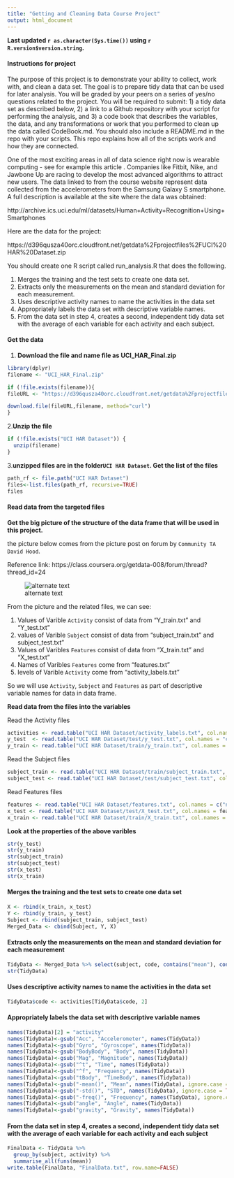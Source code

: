 ```yaml
---
title: "Getting and Cleaning Data Course Project"
output: html_document
---
```

**Last updated `r as.character(Sys.time())` using `r R.version$version.string`.**

#### **Instructions for project**
The purpose of this project is to demonstrate your ability to collect, work with, and clean a data set. The goal is to prepare tidy data that can be used for later analysis. You will be graded by your peers on a series of yes/no questions related to the project. You will be required to submit: 1) a tidy data set as described below, 2) a link to a Github repository with your script for performing the analysis, and 3) a code book that describes the variables, the data, and any transformations or work that you performed to clean up the data called CodeBook.md. You should also include a README.md in the repo with your scripts. This repo explains how all of the scripts work and how they are connected. 

One of the most exciting areas in all of data science right now is wearable computing - see for example this article . Companies like Fitbit, Nike, and Jawbone Up are racing to develop the most advanced algorithms to attract new users. The data linked to from the course website represent data collected from the accelerometers from the Samsung Galaxy S smartphone. A full description is available at the site where the data was obtained: 

http://archive.ics.uci.edu/ml/datasets/Human+Activity+Recognition+Using+Smartphones

Here are the data for the project:

https://d396qusza40orc.cloudfront.net/getdata%2Fprojectfiles%2FUCI%20HAR%20Dataset.zip 

You should create one R script called run_analysis.R that does the following. 

1. Merges the training and the test sets to create one data set.
2. Extracts only the measurements on the mean and standard deviation for each measurement. 
3. Uses descriptive activity names to name the activities in the data set
4. Appropriately labels the data set with descriptive variable names.
5. From the data set in step 4, creates a second, independent tidy data set with the average of each variable for each activity and each subject.

#### Get the data
1. **Download the file and name file as UCI_HAR_Final.zip**
```r
library(dplyr)
filename <- "UCI_HAR_Final.zip"

if (!file.exists(filename)){
fileURL <- "https://d396qusza40orc.cloudfront.net/getdata%2Fprojectfiles%2FUCI%20HAR%20Dataset.zip"

download.file(fileURL,filename, method="curl")
}
```
2.**Unzip the file** 
```r
if (!file.exists("UCI HAR Dataset")) { 
  unzip(filename) 
}
```

3.**unzipped files are in the folder`UCI HAR Dataset`. Get the list of the files**
```r
path_rf <- file.path("UCI HAR Dataset")
files<-list.files(path_rf, recursive=TRUE)
files
```
#### Read data from  the  targeted files

**Get the big picture of the structure of the data frame that will be used in this project.**

the picture below comes from the picture post on forum by `Community TA  David Hood`.
   
Reference link: https://class.coursera.org/getdata-008/forum/thread?thread_id=24
   
 ![alternate text](https://coursera-forum-screenshots.s3.amazonaws.com/ab/a2776024af11e4a69d5576f8bc8459/Slide2.png)
   
From the picture and the related files, we can see:

1. Values of Varible `Activity` consist of  data from  "Y_train.txt" and  "Y_test.txt"   
2. values of Varible `Subject` consist of  data from "subject_train.txt" and  subject_test.txt" 
3. Values of Varibles `Features` consist of  data from "X_train.txt" and  "X_test.txt" 
4. Names of Varibles `Features` come from "features.txt"
5. levels of Varible `Activity` come from "activity_labels.txt"

So we will use  `Activity`, `Subject` and `Features` as part of descriptive variable names for data in data frame. 

**Read data from the files into the variables**

Read the Activity files
```r
activities <- read.table("UCI HAR Dataset/activity_labels.txt", col.names = c("code", "activity"))
y_test  <- read.table("UCI HAR Dataset/test/y_test.txt", col.names = "code")
y_train <- read.table("UCI HAR Dataset/train/y_train.txt", col.names = "code")
```

Read the Subject files
```r
subject_train <- read.table("UCI HAR Dataset/train/subject_train.txt", col.names = "subject")
subject_test <- read.table("UCI HAR Dataset/test/subject_test.txt", col.names = "subject")
```

Read Features files
```r
features <- read.table("UCI HAR Dataset/features.txt", col.names = c("n","functions"))
x_test <- read.table("UCI HAR Dataset/test/X_test.txt", col.names = features$functions)
x_train <- read.table("UCI HAR Dataset/train/X_train.txt", col.names = features$functions)
```

**Look at  the properties of the above varibles** 

```r
str(y_test)
str(y_train)
str(subject_train)
str(subject_test)
str(x_test)
str(x_train)
```

#### Merges the training and the test sets to create one data set

```r
X <- rbind(x_train, x_test)
Y <- rbind(y_train, y_test)
Subject <- rbind(subject_train, subject_test)
Merged_Data <- cbind(Subject, Y, X)
```

#### Extracts only the measurements on the mean and standard deviation for each measurement

```r
TidyData <- Merged_Data %>% select(subject, code, contains("mean"), contains("std"))
str(TidyData)
```

#### Uses descriptive activity names to name the activities in the data set
```r
TidyData$code <- activities[TidyData$code, 2]
```

#### Appropriately labels the data set with descriptive variable names
```r
names(TidyData)[2] = "activity"
names(TidyData)<-gsub("Acc", "Accelerometer", names(TidyData))
names(TidyData)<-gsub("Gyro", "Gyroscope", names(TidyData))
names(TidyData)<-gsub("BodyBody", "Body", names(TidyData))
names(TidyData)<-gsub("Mag", "Magnitude", names(TidyData))
names(TidyData)<-gsub("^t", "Time", names(TidyData))
names(TidyData)<-gsub("^f", "Frequency", names(TidyData))
names(TidyData)<-gsub("tBody", "TimeBody", names(TidyData))
names(TidyData)<-gsub("-mean()", "Mean", names(TidyData), ignore.case = TRUE)
names(TidyData)<-gsub("-std()", "STD", names(TidyData), ignore.case = TRUE)
names(TidyData)<-gsub("-freq()", "Frequency", names(TidyData), ignore.case = TRUE)
names(TidyData)<-gsub("angle", "Angle", names(TidyData))
names(TidyData)<-gsub("gravity", "Gravity", names(TidyData))
```

#### From the data set in step 4, creates a second, independent tidy data set with the average of each variable for each activity and each subject
```r
FinalData <- TidyData %>%
  group_by(subject, activity) %>%
  summarise_all(funs(mean))
write.table(FinalData, "FinalData.txt", row.name=FALSE)
```

